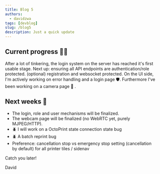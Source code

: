 ```yaml
---
title: Blog 5
authors:
  - davidzwa
tags: [devblog]
slug: /blog5
description: Just a quick update
---
```


## Current progress 💪🏼

After a lot of tinkering, the login system on the server has reached it's first usable stage. Next up: ensuring all API endpoints are authentication/role protected. (optional) registration and websocket protected. On the UI side, I'm actively working on error handling and a login page 🛡️. Furthermore I've been working on a camera page 🎦 .

<!-- truncate -->

## Next weeks  📆

- The login, role and user mechanisms will be finalized.
- The webcam page will be finalized  (no WebRTC yet, purely MJPEG/HTTP).
- 🪲 I will work on a OctoPrint state connection state bug
- 🪲 A batch reprint bug
- Preference: cancellation stop vs emergency stop setting (cancellation by default) for all printer tiles / sidenav

Catch you later!

David
